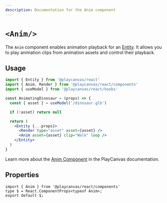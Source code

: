 ```yaml
---
description: Documentation for the Anim component
---
```


# `<Anim/>`

The `Anim` component enables animation playback for an [Entity](../entity). It allows you to play animation clips from animation assets and control their playback.

## Usage

```jsx copy
import { Entity } from '@playcanvas/react'
import { Anim, Render } from '@playcanvas/react/components'
import { useModel } from '@playcanvas/react/hooks'

const AnimatingDinosaur = (props) => {
  const { asset } = useModel('/dinosaur.glb')

  if (!asset) return null

  return (
    <Entity {...props}>
      <Render type="asset" asset={asset} />
      <Anim asset={asset} clip="Walk" loop />
    </Entity>
  )
}
```

Learn more about the [Anim Component](https://api.playcanvas.com/engine/classes/AnimComponent.html) in the PlayCanvas documentation.

## Properties

```tsx asTypedoc
import { Anim } from '@playcanvas/react/components'
type $ = React.ComponentProps<typeof Anim>;
export default $;
```
